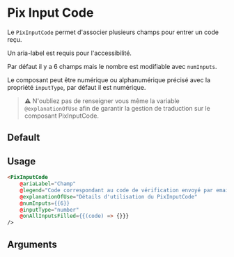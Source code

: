 

<Meta
  title='Form/Inputs/Code'
  component='PixInputCode'
  decorators={[centered]}
  argTypes={stories.argTypes}
/>

# Pix Input Code

Le `PixInputCode` permet d'associer plusieurs champs pour entrer un code reçu.

Un aria-label est requis pour l'accessibilité.

Par défaut il y a 6 champs mais le nombre est modifiable avec `numInputs`.

Le composant peut être numérique ou alphanumérique précisé avec la propriété `inputType`, par défaut il est numérique.

> ⚠️ N'oubliez pas de renseigner vous même la variable `@explanationOfUse` afin de garantir la gestion de traduction sur le composant PixInputCode.

## Default

<Canvas>
  <Story name='Default' story={stories.Default} height={70}/>
</Canvas>

## Usage

```html
<PixInputCode
    @ariaLabel="Champ"
    @legend="Code correspondant au code de vérification envoyé par email"
    @explanationOfUse="Détails d'utilisation du PixInputCode"
    @numInputs={{6}}
    @inputType="number"
    @onAllInputsFilled={{(code) => {}}}
/>
```

## Arguments

<ArgsTable story="Default"/>
